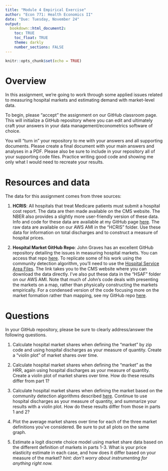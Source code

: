 ```yaml
---
title: "Module 4 Empirical Exercise"
author: "Econ 771: Health Economics II"
date: "Due: Tuesday, November 24"
output: 
  bookdown::html_document2:
    toc: TRUE
    toc_float: TRUE
    theme: darkly
    number_sections: FALSE
---
```


```r
knitr::opts_chunk$set(echo = TRUE)
```

# Overview
In this assignment, we're going to work through some applied issues related to measuring hospital markets and estimating demand with market-level data.

To begin, please "accept" the assignment on our GitHub classroom page. This will initialize a GitHub repository where you can edit and ultimately craft your answers in your data management/econometrics software of choice.  

You will "turn in" your repository to me with your answers and all supporting documents. Please create a final document with your main answers and analyses in a PDF. Please also be sure to include in your repository all of your supporting code files. Practice writing good code and showing me only what I would need to recreate your results.


# Resources and data
The data for this assignment comes from three sources:

1. **HCRIS**: All hospitals that treat Medicare patients must submit a hospital cost report. The data are then made available on the CMS website. The NBER also provides a slightly more user-friendly version of these data. Info and code for these data are available at my GitHub page [here](https://github.com/imccart/HCRIS). The raw data are available on our AWS AMI in the "HCRIS" folder. Use these data for information on total discharges and to construct a measure of hospital prices.

2. **Hospital Market GitHub Repo**: John Graves has an excellent GitHub repository detailing the issues in measuring hospital markets. You can access that repo [here](https://github.com/graveja0/health-care-markets). To replicate some of his work using the community detection algorithm, you'll need to use the [Hospital Service Area Files](https://www.cms.gov/Research-Statistics-Data-and-Systems/Statistics-Trends-and-Reports/Hospital-Service-Area-File/index). The link takes you to the CMS website where you can download the data directly. I've also put these data in the "HSAF" folder on our AWS AMI. Note that much of John's code deals with presenting the markets on a map, rather than physically constructing the markets empirically. For a condensed version of the code focusing more on the market formation rather than mapping, see my GitHub repo [here](https://github.com/imccart/hospital-markets).


# Questions
In your GitHub repository, please be sure to clearly address/answer the following questions.

1. Calculate hospital market shares when defining the "market" by zip code and using hospital discharges as your measure of quantity. Create a "violin plot" of market shares over time.

2. Calculate hospital market shares when defining the "market" as the HRR, again using hospital discharges as your measure of quantity. Create a violin plot of market shares over time. How do these results differ from part 1?

3. Calculate hospital market shares when defining the market based on the community detection algorithms described [here](https://github.com/graveja0/health-care-markets). Continue to use hospital discharges as your measure of quantity, and summarize your results with a violin plot. How do these results differ from those in parts 1 and 2?

4. Plot the average market shares over time for each of the three market definitions you've considered. Be sure to put all plots on the same graph.

5. Estimate a logit discrete choice model using market share data based on the different definition of markets in parts 1-3. What is your price elasticity estimate in each case, and how does it differ based on your measure of the market? *hint: don't worry about instrumenting for anything right now.*

